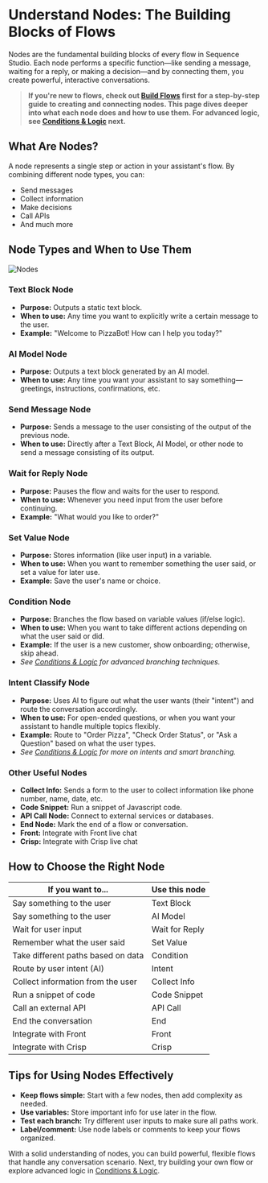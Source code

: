 # Understand Nodes: The Building Blocks of Flows

Nodes are the fundamental building blocks of every flow in Sequence Studio. Each node performs a specific function—like sending a message, waiting for a reply, or making a decision—and by connecting them, you create powerful, interactive conversations.

> **If you're new to flows, check out [Build Flows](build-flows) first for a step-by-step guide to creating and connecting nodes. This page dives deeper into what each node does and how to use them. For advanced logic, see [Conditions & Logic](conditions-logic) next.**

## What Are Nodes?

A node represents a single step or action in your assistant's flow. By combining different node types, you can:
- Send messages
- Collect information
- Make decisions
- Call APIs
- And much more

## Node Types and When to Use Them

<img src="/images/common-tasks/nodes.png" alt="Nodes" />

### **Text Block Node**
- **Purpose:** Outputs a static text block.
- **When to use:** Any time you want to explicitly write a certain message to the user.
- **Example:** "Welcome to PizzaBot! How can I help you today?"

### **AI Model Node**
- **Purpose:** Outputs a text block generated by an AI model.
- **When to use:** Any time you want your assistant to say something—greetings, instructions, confirmations, etc.

### **Send Message Node**
- **Purpose:** Sends a message to the user consisting of the output of the previous node.
- **When to use:** Directly after a Text Block, AI Model, or other node to send a message consisting of its output.

### **Wait for Reply Node**
- **Purpose:** Pauses the flow and waits for the user to respond.
- **When to use:** Whenever you need input from the user before continuing.
- **Example:** "What would you like to order?"

### **Set Value Node**
- **Purpose:** Stores information (like user input) in a variable.
- **When to use:** When you want to remember something the user said, or set a value for later use.
- **Example:** Save the user's name or choice.

### **Condition Node**
- **Purpose:** Branches the flow based on variable values (if/else logic).
- **When to use:** When you want to take different actions depending on what the user said or did.
- **Example:** If the user is a new customer, show onboarding; otherwise, skip ahead.
- *See [Conditions & Logic](conditions-logic) for advanced branching techniques.*

### **Intent Classify Node**
- **Purpose:** Uses AI to figure out what the user wants (their "intent") and route the conversation accordingly.
- **When to use:** For open-ended questions, or when you want your assistant to handle multiple topics flexibly.
- **Example:** Route to "Order Pizza", "Check Order Status", or "Ask a Question" based on what the user types.
- *See [Conditions & Logic](conditions-logic) for more on intents and smart branching.*

### **Other Useful Nodes**
- **Collect Info:** Sends a form to the user to collect information like phone number, name, date, etc.
- **Code Snippet:** Run a snippet of Javascript code.
- **API Call Node:** Connect to external services or databases.
- **End Node:** Mark the end of a flow or conversation.
- **Front:** Integrate with Front live chat
- **Crisp:** Integrate with Crisp live chat

## How to Choose the Right Node

| **If you want to...**                  | **Use this node**      |
|----------------------------------------|------------------------|
| Say something to the user              | Text Block             |
| Say something to the user              | AI Model               |
| Wait for user input                    | Wait for Reply         |
| Remember what the user said            | Set Value              |
| Take different paths based on data     | Condition              |
| Route by user intent (AI)              | Intent                 |
| Collect information from the user      | Collect Info           |
| Run a snippet of code                  | Code Snippet           |
| Call an external API                   | API Call               |
| End the conversation                   | End                    |
| Integrate with Front                   | Front                  |
| Integrate with Crisp                   | Crisp                  |

## Tips for Using Nodes Effectively
- **Keep flows simple:** Start with a few nodes, then add complexity as needed.
- **Use variables:** Store important info for use later in the flow.
- **Test each branch:** Try different user inputs to make sure all paths work.
- **Label/comment:** Use node labels or comments to keep your flows organized.

With a solid understanding of nodes, you can build powerful, flexible flows that handle any conversation scenario. Next, try building your own flow or explore advanced logic in [Conditions & Logic](conditions-logic). 
